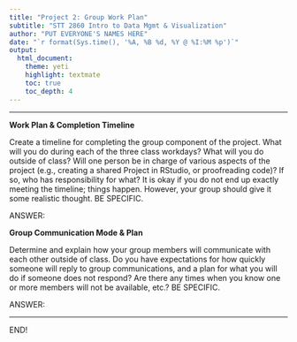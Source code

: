 ```yaml
---
title: "Project 2: Group Work Plan"
subtitle: "STT 2860 Intro to Data Mgmt & Visualization" 
author: "PUT EVERYONE'S NAMES HERE"
date: "`r format(Sys.time(), '%A, %B %d, %Y @ %I:%M %p')`"
output: 
  html_document: 
    theme: yeti
    highlight: textmate
    toc: true
    toc_depth: 4 
---
```

***

**Work Plan & Completion Timeline**

Create a timeline for completing the group component of the project. What will you do during each of the three class workdays? What will you do outside of class? Will one person be in charge of various aspects of the project (e.g., creating a shared Project in RStudio, or proofreading code)? If so, who has responsibility for what? It is okay if you do not end up exactly meeting the timeline; things happen. However, your group should give it some realistic thought. BE SPECIFIC.

ANSWER:

**Group Communication Mode & Plan**

Determine and explain how your group members will communicate with each other outside of class. Do you have expectations for how quickly someone will reply to group communications, and a plan for what you will do if someone does not respond? Are there any times when you know one or more members will not be available, etc.? BE SPECIFIC.

ANSWER:

***
END!
